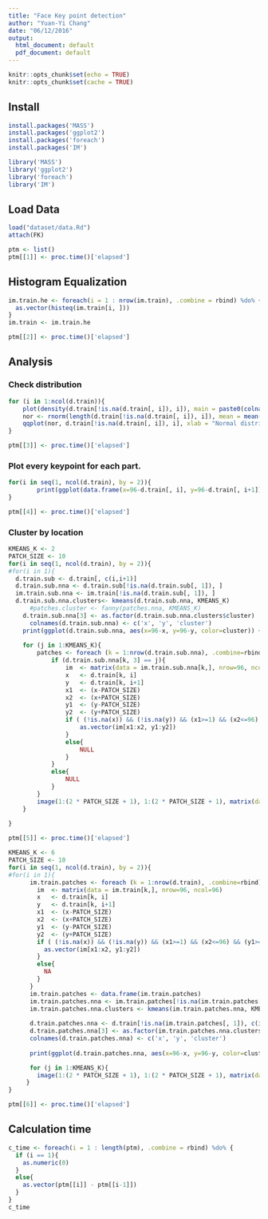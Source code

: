 ---
title: "Face Key point detection"
author: "Yuan-Yi Chang"
date: "06/12/2016"
output:
  html_document: default
  pdf_document: default
---

```{r setup, include=FALSE}
knitr::opts_chunk$set(echo = TRUE)
knitr::opts_chunk$set(cache = TRUE)
```

## Install
```{r install, eval=FALSE, include=TRUE}
install.packages('MASS')
install.packages('ggplot2')
install.packages('foreach')
install.packages('IM')
```


```{r libraby, message=FALSE, warning=FALSE, include=FALSE}
library('MASS')
library('ggplot2')
library('foreach')
library('IM')
```

## Load Data

```{r load, message=FALSE, warning=FALSE}
load("dataset/data.Rd")
attach(FK)
```

```{r, message=FALSE, warning=FALSE, include=FALSE}
ptm <- list()
ptm[[1]] <- proc.time()['elapsed']
```

## Histogram Equalization
```{r histogram_equalization}
im.train.he <- foreach(i = 1 : nrow(im.train), .combine = rbind) %do% {
  as.vector(histeq(im.train[i, ]))
}
im.train <- im.train.he
```

```{r, message=FALSE, warning=FALSE, include=FALSE}
ptm[[2]] <- proc.time()['elapsed']
```

## Analysis

### Check distribution

```{r distribution}
for (i in 1:ncol(d.train)){
	plot(density(d.train[!is.na(d.train[, i]), i]), main = paste0(colnames(d.train)[i]))
	nor <- rnorm(length(d.train[!is.na(d.train[, i]), i]), mean = mean(d.train[!is.na(d.train[, i]), i]), sd = sd(d.train[!is.na(d.train[, i]), i]))
	qqplot(nor, d.train[!is.na(d.train[, i]), i], xlab = "Normal distribution", ylab = paste0(colnames(d.train)[i]))
}
```

```{r, message=FALSE, warning=FALSE, include=FALSE}
ptm[[3]] <- proc.time()['elapsed']
```

### Plot every keypoint for each part.

```{r plot, warning=FALSE}
for(i in seq(1, ncol(d.train), by = 2)){
		print(ggplot(data.frame(x=96-d.train[, i], y=96-d.train[, i+1]), aes(x=x, y=y)) + geom_point(shape=1))
}
```

```{r, message=FALSE, warning=FALSE, include=FALSE}
ptm[[4]] <- proc.time()['elapsed']
```

### Cluster by location

```{r cluster_by_loc}
KMEANS_K <- 2
PATCH_SIZE <- 10
for(i in seq(1, ncol(d.train), by = 2)){
#for(i in 1){
  d.train.sub <- d.train[, c(i,i+1)]
  d.train.sub.nna <- d.train.sub[!is.na(d.train.sub[, 1]), ]
  im.train.sub.nna <- im.train[!is.na(d.train.sub[, 1]), ]
  d.train.sub.nna.clusters<- kmeans(d.train.sub.nna, KMEANS_K)
	  #patches.cluster <- fanny(patches.nna, KMEANS_K)
	d.train.sub.nna[3] <- as.factor(d.train.sub.nna.clusters$cluster)
	  colnames(d.train.sub.nna) <- c('x', 'y', 'cluster')
	print(ggplot(d.train.sub.nna, aes(x=96-x, y=96-y, color=cluster)) + geom_point(shape=1))
	
	for (j in 1:KMEANS_K){
		patches <- foreach (k = 1:nrow(d.train.sub.nna), .combine=rbind) %do% {
			if (d.train.sub.nna[k, 3] == j){
				im  <- matrix(data = im.train.sub.nna[k,], nrow=96, ncol=96)
				x   <- d.train[k, i]
				y   <- d.train[k, i+1]
				x1  <- (x-PATCH_SIZE)
				x2  <- (x+PATCH_SIZE)
				y1  <- (y-PATCH_SIZE)
				y2  <- (y+PATCH_SIZE)
				if ( (!is.na(x)) && (!is.na(y)) && (x1>=1) && (x2<=96) && (y1>=1) && (y2<=96) ){
					as.vector(im[x1:x2, y1:y2])
				}
				else{
					NULL
				}
			}
			else{
				NULL
			}
		}
		image(1:(2 * PATCH_SIZE + 1), 1:(2 * PATCH_SIZE + 1), matrix(data = rev(colMeans(patches)), nrow = 2 * PATCH_SIZE + 1, ncol = 2 * PATCH_SIZE + 1), col = gray(0:255/255))
	}
	
}
```

```{r, message=FALSE, warning=FALSE, include=FALSE}
ptm[[5]] <- proc.time()['elapsed']
```

```{r cluster_by_intensity}
KMEANS_K <- 6
PATCH_SIZE <- 10
for(i in seq(1, ncol(d.train), by = 2)){
#for(i in 1){
	  im.train.patches <- foreach (k = 1:nrow(d.train), .combine=rbind) %do% {
	    im  <- matrix(data = im.train[k,], nrow=96, ncol=96)
	    x   <- d.train[k, i]
	    y   <- d.train[k, i+1]
	    x1  <- (x-PATCH_SIZE)
	    x2  <- (x+PATCH_SIZE)
	    y1  <- (y-PATCH_SIZE)
	    y2  <- (y+PATCH_SIZE)
	    if ( (!is.na(x)) && (!is.na(y)) && (x1>=1) && (x2<=96) && (y1>=1) && (y2<=96) ){
	      as.vector(im[x1:x2, y1:y2])
	    }
	    else{
	      NA
	    }
	  }
	  im.train.patches <- data.frame(im.train.patches)
	  im.train.patches.nna <- im.train.patches[!is.na(im.train.patches[, 1]), ]
	  im.train.patches.nna.clusters <- kmeans(im.train.patches.nna, KMEANS_K)
	  
	  d.train.patches.nna <- d.train[!is.na(im.train.patches[, 1]), c(i,i+1)]
	  d.train.patches.nna[3] <- as.factor(im.train.patches.nna.clusters$cluster)
	  colnames(d.train.patches.nna) <- c('x', 'y', 'cluster')
	  
	  print(ggplot(d.train.patches.nna, aes(x=96-x, y=96-y, color=cluster)) + geom_point(shape=1))

	  for (j in 1:KMEANS_K){
	    image(1:(2 * PATCH_SIZE + 1), 1:(2 * PATCH_SIZE + 1), matrix(data = rev(colMeans(im.train.patches.nna[im.train.patches.nna.clusters$cluster == j, ])), nrow = 2 * PATCH_SIZE + 1, ncol = 2 * PATCH_SIZE + 1), col = gray(0:255/255)) 
	 }
}
```
```{r, message=FALSE, warning=FALSE, include=FALSE}
ptm[[6]] <- proc.time()['elapsed']
```


## Calculation time
```{r, echo=FALSE, message=FALSE, warning=FALSE}

c_time <- foreach(i = 1 : length(ptm), .combine = rbind) %do% {
  if (i == 1){
    as.numeric(0)
  }
  else{
    as.vector(ptm[[i]] - ptm[[i-1]])  
  }
}
c_time
```